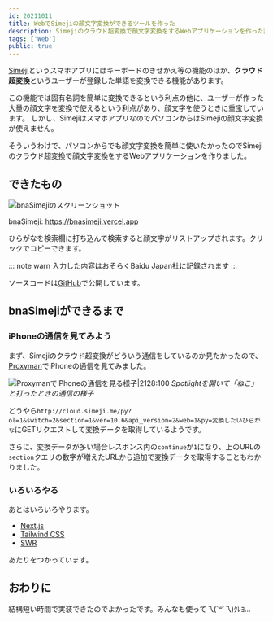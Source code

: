 ```yaml
---
id: 20211011
title: WebでSimejiの顔文字変換ができるツールを作った
description: Simejiのクラウド超変換で顔文字変換をするWebアプリケーションを作った話
tags: ['Web']
public: true
---
```


[Simeji](https://simeji.me/)というスマホアプリにはキーボードのきせかえ等の機能のほか、**クラウド超変換**というユーザーが登録した単語を変換できる機能があります。

この機能では固有名詞を簡単に変換できるという利点の他に、ユーザーが作った大量の顔文字を変換で使えるという利点があり、顔文字を使うときに重宝しています。
しかし、SimejiはスマホアプリなのでパソコンからはSimejiの顔文字変換が使えません。

そういうわけで、パソコンからでも顔文字変換を簡単に使いたかったのでSimejiのクラウド超変換で顔文字変換をするWebアプリケーションを作りました。

## できたもの

![bnaSimejiのスクリーンショット](/images/bnaSimeji-c01c492-1392:699.png)

bnaSimeji: https://bnasimeji.vercel.app

ひらがなを検索欄に打ち込んで検索すると顔文字がリストアップされます。クリックでコピーできます。

::: note warn
入力した内容はおそらくBaidu Japan社に記録されます
:::

ソースコードは[GitHub](https://github.com/object1037/bnaSimeji)で公開しています。

## bnaSimejiができるまで

### iPhoneの通信を見てみよう

まず、Simejiのクラウド超変換がどういう通信をしているのか見たかったので、[Proxyman](https://proxyman.io/)でiPhoneの通信を見てみました。

![ProxymanでiPhoneの通信を見る様子|2128:100](/images/proxyman-10cdb74-2128:100.png)
*Spotlightを開いて「ねこ」と打ったときの通信の様子*

どうやら`http://cloud.simeji.me/py?ol=1&switch=2&section=1&ver=10.6&api_version=2&web=1&py=変換したいひらがな`にGETリクエストして変換データを取得しているようです。

さらに、変換データが多い場合レスポンス内の`continue`が`1`になり、上のURLの`section`クエリの数字が増えたURLから追加で変換データを取得することもわかりました。

### いろいろやる

あとはいろいろやります。

* [Next.js](https://nextjs.org/)
* [Tailwind CSS](tailwindcss.com)
* [SWR](https://swr.vercel.app/ja)

あたりをつかっています。

## おわりに

結構短い時間で実装できたのでよかったです。みんなも使って乁(˙꒳˙乁)ｸﾚﾖ...
